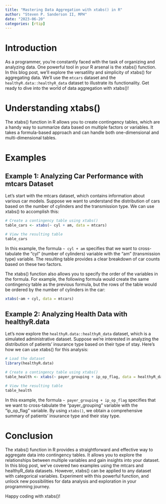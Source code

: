 ```yaml
---
title: "Mastering Data Aggregation with xtabs() in R"
author: "Steven P. Sanderson II, MPH"
date: "2023-06-20"
categories: [rtip]
---
```


# Introduction

As a programmer, you're constantly faced with the task of organizing and analyzing data. One powerful tool in your R arsenal is the xtabs() function. In this blog post, we'll explore the versatility and simplicity of xtabs() for aggregating data. We'll use the `mtcars` dataset and the `healthyR.data::healthyR_data` dataset to illustrate its functionality. Get ready to dive into the world of data aggregation with xtabs()!

# Understanding xtabs()

The xtabs() function in R allows you to create contingency tables, which are a handy way to summarize data based on multiple factors or variables. It takes a formula-based approach and can handle both one-dimensional and multi-dimensional tables.

# Examples

## Example 1: Analyzing Car Performance with mtcars Dataset
Let's start with the mtcars dataset, which contains information about various car models. Suppose we want to understand the distribution of cars based on the number of cylinders and the transmission type. We can use xtabs() to accomplish this:

```r
# Create a contingency table using xtabs()
table_cars <- xtabs(~ cyl + am, data = mtcars)

# View the resulting table
table_cars
```

In this example, the formula `~ cyl + am` specifies that we want to cross-tabulate the "cyl" (number of cylinders) variable with the "am" (transmission type) variable. The resulting table provides a clear breakdown of car counts based on these two factors.

The xtabs() function also allows you to specify the order of the variables in the formula. For example, the following formula would create the same contingency table as the previous formula, but the rows of the table would be ordered by the number of cylinders in the car:

```r
xtabs(~am + cyl, data = mtcars)
```

## Example 2: Analyzing Health Data with healthyR.data

Let's now explore the `healthyR.data::healthyR_data` dataset, which is a simulated administrative dataset. Suppose we're interested in analyzing the distribution of patients' insurance type based on their type of stay. Here's how we can use xtabs() for this analysis:

```r
# Load the dataset
library(healthyR.data)

# Create a contingency table using xtabs()
table_health <- xtabs(~ payer_grouping + ip_op_flag, data = healthyR_data)

# View the resulting table
table_health
```

In this example, the formula `~ payer_grouping + ip_op_flag` specifies that we want to cross-tabulate the "payer_grouping" variable with the "ip_op_flag" variable. By using `xtabs()`, we obtain a comprehensive summary of patients' insurance type and their stay type.

# Conclusion

The xtabs() function in R provides a straightforward and effective way to aggregate data into contingency tables. It allows you to explore the relationships between multiple variables and gain insights into your dataset. In this blog post, we've covered two examples using the mtcars and healthyR_data datasets. However, xtabs() can be applied to any dataset with categorical variables. Experiment with this powerful function, and unlock new possibilities for data analysis and exploration in your programming journey.

Happy coding with xtabs()!